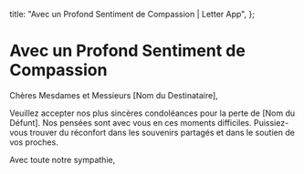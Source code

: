  title: "Avec un Profond Sentiment de Compassion | Letter App",
};

# Avec un Profond Sentiment de Compassion

Chères Mesdames et Messieurs [Nom du Destinataire],

Veuillez accepter nos plus sincères condoléances pour la perte de [Nom du Défunt]. Nos pensées sont avec vous en ces moments difficiles. Puissiez-vous trouver du réconfort dans les souvenirs partagés et dans le soutien de vos proches.

Avec toute notre sympathie,

